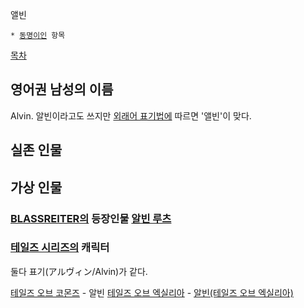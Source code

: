 앨빈

 * [[동명이인]] 항목

[[목차]]
== 영어권 남성의 이름 ==
Alvin.
알빈이라고도 쓰지만 [[외래어 표기법]]에 따르면 '앨빈'이 맞다. 
== 실존 인물 ==
== 가상 인물 ==
=== [[BLASSREITER]]의 등장인물 [[알빈 루츠]] ===
=== [[테일즈 시리즈]]의 캐릭터 ===
둘다 표기(アルヴィン/Alvin)가 같다.

[[테일즈 오브 코몬즈]] - 알빈
[[테일즈 오브 엑실리아]] - [[알빈(테일즈 오브 엑실리아)]]
